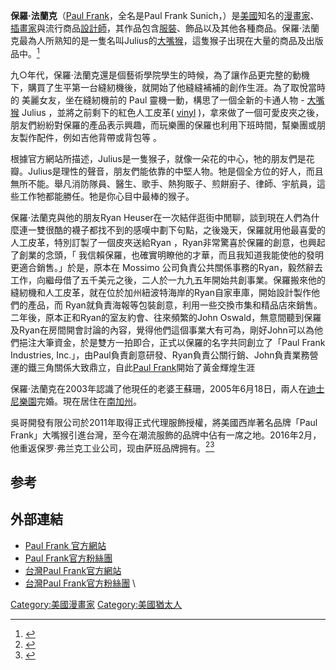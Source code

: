 {{Expand|time=2009-10-14T13:28:15+00:00}}
'''保羅·法蘭克'''（[[Paul_Frank|Paul Frank]]，全名是Paul Frank Sunich，{{bd|1967年|8月29日|catIdx=F}}）是[[美國|美國]]知名的[[漫畫家|漫畫家]]、[[插畫家|插畫家]]與流行商品[[設計師|設計師]]，其作品包含[[服裝|服裝]]、飾品以及其他各種商品。保羅·法蘭克最為人所熟知的是一隻名叫Julius的[[大嘴猴|大嘴猴]]，這隻猴子出現在大量的商品及出版品中。<ref>{{Cite news |url=https://www.vanityfair.com/news/2006/09/paulfrank200609 |title=The Artist Formerly Known as Paul Frank |last=Nast |first=Condé |date=2006-10-10 |accessdate=2021-12-06 |language=en-US |archive-date=2017-07-19 |archive-url=https://web.archive.org/web/20170719212652/http://www.vanityfair.com/news/2006/09/paulfrank200609 }}</ref>

九○年代，保羅·法蘭克還是個藝術學院學生的時候，為了讓作品更完整的動機 下，購買了生平第一台縫紉機後，就開始了他縫縫補補的創作生涯。為了取悅當時的 美麗女友，坐在縫紉機前的 Paul 靈機一動，構思了一個全新的卡通人物 - [[大嘴猴|大嘴猴]] Julius ，並將之前剩下的紅色人工皮革( [[vinyl|vinyl]] )，拿來做了一個可愛皮夾之後，朋友們紛紛對保羅的產品表示興趣，而玩樂團的保羅也利用下班時間，幫樂團或朋友製作配件，例如吉他背帶或背包等 。

根據官方網站所描述，Julius是一隻猴子，就像一朵花的中心，牠的朋友們是花瓣。Julius是理性的聲音，朋友們能依靠的中堅人物。牠是個全方位的好人，而且無所不能。舉凡消防隊員、醫生、歌手、熱狗販子、煎餅廚子、律師、宇航員，這些工作牠都能勝任。牠是你心目中最棒的猴子。

保羅·法蘭克與他的朋友Ryan Heuser在一次結伴逛街中閒聊，談到現在人們為什麼連一雙很酷的襪子都找不到的感嘆中劃下句點，之後幾天，保羅就用他最喜愛的人工皮革，特別訂製了一個皮夾送給Ryan ，Ryan非常驚喜於保羅的創意，也興起了創業的念頭，「 我信賴保羅，也確實明瞭他的才華，而且我知道我能使他的發明更適合銷售。」於是，原本在 Mossimo 公司負責公共關係事務的Ryan，毅然辭去工作，向繼母借了五千美元之後，二人於一九九五年開始共創事業。保羅搬來他的縫紉機和人工皮革，就在位於加州紐波特海岸的Ryan自家車庫，開始設計製作他們的產品，而 Ryan就負責海報等包裝創意，利用一些交換市集和精品店來銷售。二年後，原本正和Ryan的室友約會、往來頻繁的John Oswald，無意間聽到保羅及Ryan在房間開會討論的內容，覺得他們這個事業大有可為，剛好John可以為他們挹注大筆資金，於是雙方一拍即合，正式以保羅的名字共同創立了「Paul Frank Industries, Inc.」，由Paul負責創意研發、Ryan負責公關行銷、John負責業務營運的鐵三角關係大致鼎立，自此[[Paul_Frank|Paul Frank]]開始了黃金輝煌生涯 

保羅·法蘭克在2003年認識了他現任的老婆王蘇珊，2005年6月18日，兩人在[[迪士尼樂園|迪士尼樂園]]完婚。現在居住在[[南加州|南加州]]。

吳哥開發有限公司於2011年取得正式代理服飾授權，將美國西岸著名品牌「Paul Frank」大嘴猴引進台灣，至今在潮流服飾的品牌中佔有一席之地。2016年2月，他重返保罗·弗兰克工业公司，现由萨班品牌拥有。<ref>{{Cite news |url=https://www.bizjournals.com/losangeles/news/2016/02/01/julius-creator-paul-frank-joins-saban-as-director.html |title=Julius creator Paul Frank joins Saban as director of creative development |accessdate=2021-12-06 |archive-date=2016-11-19 |archive-url=https://web.archive.org/web/20161119182239/http://www.bizjournals.com/losangeles/news/2016/02/01/julius-creator-paul-frank-joins-saban-as-director.html }}</ref><ref>{{Cite news |url=https://www.sgvtribune.com/arts-and-entertainment/20161116/designer-con-toys-with-art-at-pasadena-convention-center |title=Designer Con toys with art at Pasadena Convention Center |date=2016-11-16 |accessdate=2021-12-06 |language=en-US |archive-date=2016-11-19 |archive-url=https://web.archive.org/web/20161119120305/http://www.sgvtribune.com/arts-and-entertainment/20161116/designer-con-toys-with-art-at-pasadena-convention-center }}</ref>
==参考==
{{reflist}}
==外部連結==
* [http://www.paulfrank.com Paul Frank 官方網站] {{Wayback|url=http://www.paulfrank.com/ |date=20200901192255 }}
* [https://www.facebook.com/PaulFrank Paul Frank官方粉絲團] {{Wayback|url=https://www.facebook.com/PaulFrank |date=20191130025608 }}
* [https://www.ipaulfrank.com.tw 台灣Paul Frank官方網站] {{Wayback|url=https://www.ipaulfrank.com.tw/ |date=20201028143347 }}
* [https://www.facebook.com/TW.paulfrank 台灣Paul Frank官方粉絲團] {{Wayback|url=https://www.facebook.com/TW.paulfrank |date=20190313115036 }}\
{{Authority control}}
{{DEFAULTSORT:F法}}

[[Category:美國漫畫家|Category:美國漫畫家]]
[[Category:美國猶太人|Category:美國猶太人]]